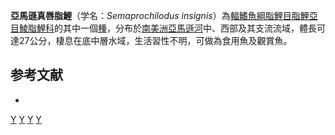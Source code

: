 {{Speciesbox 
| taxon = Semaprochilodus insignis
| status = NE
| status_system = IUCN3.1
| authority =  [[Jardine|Jardine]], 1841
| synonyms = *''Prochilodus insignis''<br /><small>Jardine, 1841</small>
*''Prochilodus theraponura''<br /><small>Fowler, 1906</small>
*''Semaprochilodus theraponura''<br /><small>Fowler, 1906</small>
*''Semiprochilodus theraponura''<br /><small>Fowler, 1906</small>
*''Prochilodus amazonensis''<br /><small>Fowler, 1906</small>
}}
'''亞馬遜真唇脂鯉'''（学名：''Semaprochilodus insignis''）為[[輻鰭魚綱|輻鰭魚綱]][[脂鯉目|脂鯉目]][[脂鯉亞目|脂鯉亞目]][[鯪脂鯉科|鯪脂鯉科]]的其中一個[[種|種]]，分布於[[南美洲|南美洲]][[亞馬遜河|亞馬遜河]]中、西部及其支流流域，體長可達27公分，棲息在底中層水域，生活習性不明，可做為食用魚及觀賞魚。

==参考文献==
{{refbegin}}
*{{FishBase_species|genus=Semaprochilodus|species=insignis|year=2013|month=8}}
{{refend}}
{{Taxonbar|from=Q2715627}}

[[Category:食用魚|Y]]
[[Category:觀賞魚|Y]]
[[Category:真唇脂鯉屬|Y]]
[[Category:1841年描述的魚類|Y]]

{{魚類小作品}}